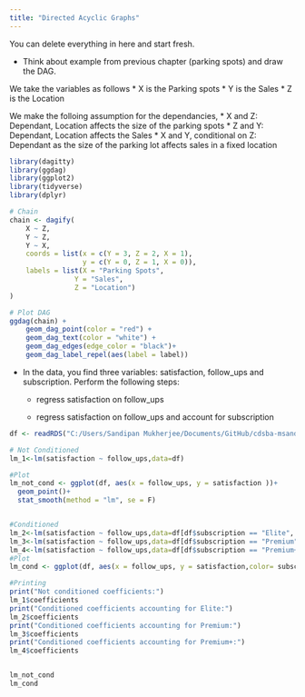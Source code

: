```yaml
---
title: "Directed Acyclic Graphs"
---
```


::: callout-note
You can delete everything in here and start fresh.
:::

* Think about example from previous chapter (parking spots) and draw the DAG.

We take the variables as follows
* X is the Parking spots
* Y is the Sales
* Z is the Location

We make the folloing assumption for the dependancies,
* X and Z: Dependant, Location affects the size of the parking spots
* Z and Y: Dependant, Location affects the Sales
* X and Y, conditional on Z: Dependant as the size of the parking lot affects
sales in a fixed location
```r

library(dagitty)
library(ggdag)
library(ggplot2)
library(tidyverse)
library(dplyr)
```
```r
# Chain
chain <- dagify(
    X ~ Z,
    Y ~ Z,
    Y ~ X,
    coords = list(x = c(Y = 3, Z = 2, X = 1),
                  y = c(Y = 0, Z = 1, X = 0)),
    labels = list(X = "Parking Spots",
                Y = "Sales", 
                Z = "Location")
)

# Plot DAG
ggdag(chain) +
    geom_dag_point(color = "red") +
    geom_dag_text(color = "white") +
    geom_dag_edges(edge_color = "black")+
    geom_dag_label_repel(aes(label = label))
```

* In the data, you find three variables: satisfaction, follow_ups and subscription. Perform the     following steps:

  + regress satisfaction on follow_ups

  + regress satisfaction on follow_ups and account for subscription
  
```r

df <- readRDS("C:/Users/Sandipan Mukherjee/Documents/GitHub/cdsba-msandipan/Causal_Data_Science_Data/customer_sat.rds")

# Not Conditioned
lm_1<-lm(satisfaction ~ follow_ups,data=df)

#Plot
lm_not_cond <- ggplot(df, aes(x = follow_ups, y = satisfaction ))+
  geom_point()+
  stat_smooth(method = "lm", se = F)


#Conditioned
lm_2<-lm(satisfaction ~ follow_ups,data=df[df$subscription == "Elite", ])
lm_3<-lm(satisfaction ~ follow_ups,data=df[df$subscription == "Premium", ])
lm_4<-lm(satisfaction ~ follow_ups,data=df[df$subscription == "Premium+", ])
#Plot
lm_cond <- ggplot(df, aes(x = follow_ups, y = satisfaction,color= subscription ))+ geom_point()+stat_smooth(method = "lm", se = F)

#Printing
print("Not conditioned coefficients:")
lm_1$coefficients
print("Conditioned coefficients accounting for Elite:")
lm_2$coefficients
print("Conditioned coefficients accounting for Premium:")
lm_3$coefficients
print("Conditioned coefficients accounting for Premium+:")
lm_4$coefficients


lm_not_cond
lm_cond


```
  


